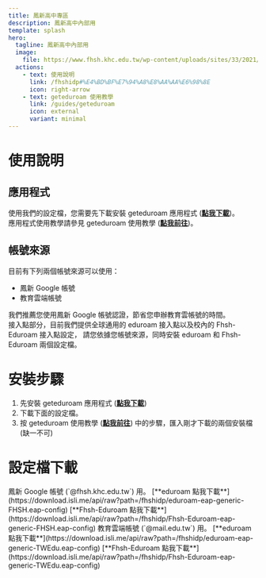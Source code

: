 ```yaml
---
title: 鳳新高中專區
description: 鳳新高中內部用
template: splash
hero:
  tagline: 鳳新高中內部用
  image:
    file: https://www.fhsh.khc.edu.tw/wp-content/uploads/sites/33/2021/06/cropped-fhsh_favicon-192x192.png
  actions:
    - text: 使用說明
      link: /fhshidp#%E4%BD%BF%E7%94%A8%E8%AA%AA%E6%98%8E
      icon: right-arrow
    - text: geteduroam 使用教學
      link: /guides/geteduroam
      icon: external
      variant: minimal
---
```




# 使用說明
## 應用程式
使用我們的設定檔，您需要先下載安裝 geteduroam 應用程式 ([**點我下載**](http://eduroam.app/))。  
應用程式使用教學請參見 geteduroam 使用教學 ([**點我前往**](/guides/geteduroam))。

## 帳號來源
目前有下列兩個帳號來源可以使用：
- 鳳新 Google 帳號
- 教育雲端帳號

我們推薦您使用鳳新 Google 帳號認證，節省您申辦教育雲帳號的時間。  
接入點部分，目前我們提供全球通用的 eduroam 接入點以及校內的 Fhsh-Eduroam 接入點設定，
請您依據您帳號來源，同時安裝 eduroam 和 Fhsh-Eduroam 兩個設定檔。  

# 安裝步驟
1. 先安裝 geteduroam 應用程式 ([**點我下載**](http://eduroam.app/))
2. 下載下面的設定檔。
3. 按 geteduroam 使用教學 ([**點我前往**](/guides/geteduroam)) 中的步驟，匯入剛才下載的兩個安裝檔 (缺一不可)

# 設定檔下載
<CardGrid stagger>
	<Card title="鳳新 Google 帳號" icon="add-document">
		鳳新 Google 帳號 (`@fhsh.khc.edu.tw`) 用。  
		[**eduroam 點我下載**](https://download.isli.me/api/raw?path=/fhshidp/eduroam-eap-generic-FHSH.eap-config)
		[**Fhsh-Eduroam 點我下載**](https://download.isli.me/api/raw?path=/fhshidp/Fhsh-Eduroam-eap-generic-FHSH.eap-config)
	</Card>
	<Card title="教育雲端帳號" icon="add-document">
		教育雲端帳號 (`@mail.edu.tw`) 用。  
		[**eduroam 點我下載**](https://download.isli.me/api/raw?path=/fhshidp/eduroam-eap-generic-TWEdu.eap-config) 
		[**Fhsh-Eduroam 點我下載**](https://download.isli.me/api/raw?path=/fhshidp/Fhsh-Eduroam-eap-generic-TWEdu.eap-config)
	</Card>
</CardGrid>